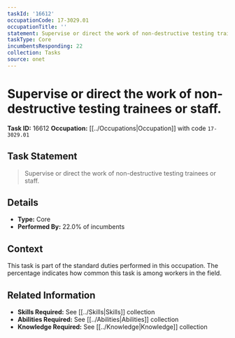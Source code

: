 ```yaml
---
taskId: '16612'
occupationCode: 17-3029.01
occupationTitle: ''
statement: Supervise or direct the work of non-destructive testing trainees or staff.
taskType: Core
incumbentsResponding: 22
collection: Tasks
source: onet
---
```

# Supervise or direct the work of non-destructive testing trainees or staff.

**Task ID:** 16612
**Occupation:** [[../Occupations|Occupation]] with code `17-3029.01`

## Task Statement

> Supervise or direct the work of non-destructive testing trainees or staff.

## Details

- **Type:** Core
- **Performed By:** 22.0% of incumbents

## Context

This task is part of the standard duties performed in this occupation. The percentage indicates how common this task is among workers in the field.

## Related Information

- **Skills Required:** See [[../Skills|Skills]] collection
- **Abilities Required:** See [[../Abilities|Abilities]] collection
- **Knowledge Required:** See [[../Knowledge|Knowledge]] collection
